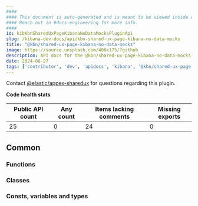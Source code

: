 ```yaml
---
####
#### This document is auto-generated and is meant to be viewed inside our experimental, new docs system.
#### Reach out in #docs-engineering for more info.
####
id: kibKbnSharedUxPageKibanaNoDataMocksPluginApi
slug: /kibana-dev-docs/api/kbn-shared-ux-page-kibana-no-data-mocks
title: "@kbn/shared-ux-page-kibana-no-data-mocks"
image: https://source.unsplash.com/400x175/?github
description: API docs for the @kbn/shared-ux-page-kibana-no-data-mocks plugin
date: 2024-08-27
tags: ['contributor', 'dev', 'apidocs', 'kibana', '@kbn/shared-ux-page-kibana-no-data-mocks']
---
```




Contact [@elastic/appex-sharedux](https://github.com/orgs/elastic/teams/appex-sharedux) for questions regarding this plugin.

**Code health stats**

| Public API count  | Any count | Items lacking comments | Missing exports |
|-------------------|-----------|------------------------|-----------------|
| 25 | 0 | 24 | 0 |

## Common

### Functions
<DocDefinitionList data={kbnSharedUxPageKibanaNoDataMocksObj.common.functions}/>

### Classes
<DocDefinitionList data={kbnSharedUxPageKibanaNoDataMocksObj.common.classes}/>

### Consts, variables and types
<DocDefinitionList data={kbnSharedUxPageKibanaNoDataMocksObj.common.misc}/>

